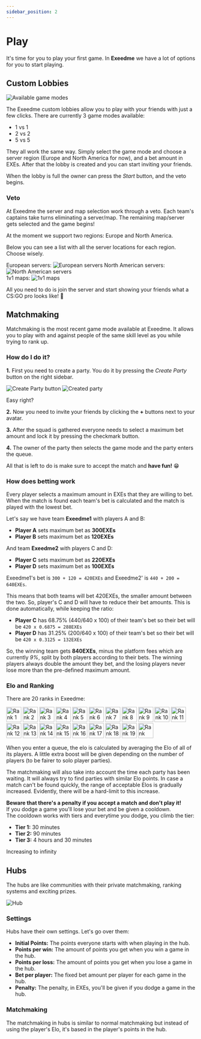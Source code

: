 ```yaml
---
sidebar_position: 2
---
```



# Play

It's time for you to play your first game. In **Exeedme** we have a lot of options for you to start playing.

## Custom Lobbies

<Image src="/img/platform/custom_lobbies.png" alt="Available game modes" />

The Exeedme custom lobbies allow you to play with your friends with just a few clicks. There are currently 3 game modes available:

- 1 vs 1
- 2 vs 2
- 5 vs 5

They all work the same way. Simply select the game mode and choose a server region (Europe and North America for now), and a bet amount in EXEs. After that the lobby is created and you can start inviting your friends.

When the lobby is full the owner can press the _Start_ button, and the veto begins.

### Veto

At Exeedme the server and map selection work through a veto. Each team's captains take turns eliminating a server/map.
The remaining map/server gets selected and the game begins!

At the moment we support two regions: Europe and North America.

Below you can see a list with all the server locations for each region. Choose wisely.

<VStack alignItems="center" spacing="16px">
  <VStack alignItems="flex-start" spacing="8px">
    <Bold>European servers:</Bold>
    <Image src="/img/platform/europe.png" alt="European servers" />
  </VStack>
  <VStack alignItems="flex-start" spacing="8px">
    <Bold>North American servers:</Bold>
    <Image src="/img/platform/north_america.png" alt="North American servers" />
  </VStack>
</VStack>

<br />
<VStack>
  <Bold>1v1 maps:</Bold>
  <Image src="/img/platform/1v1_maps.png" alt="1v1 maps" />
</VStack>

All you need to do is join the server and start showing your friends what a CS:GO pro looks like! 🤪

## Matchmaking

Matchmaking is the most recent game mode available at Exeedme. It allows you to play with and against people of the same skill level as you while trying to rank up.

### How do I do it?

**1.** First you need to create a party. You do it by pressing the _Create Party_ button on the right sidebar.

<HStack justifyContent="space-around" flexWrap="wrap">
  <Image src="/img/platform/create_party.png" alt="Create Party button" />
  <Image src="/img/platform/party.png" alt="Created party" />
</HStack>

Easy right?

**2.** Now you need to invite your friends by clicking the **+** buttons next to your avatar.

**3.** After the squad is gathered everyone needs to select a maximum bet amount and lock it by pressing the checkmark button.

**4.** The owner of the party then selects the game mode and the party enters the queue.

All that is left to do is make sure to accept the match and **have fun!** 😁

### How does betting work

Every player selects a maximum amount in EXEs that they are willing to bet. When the match is found each team's bet is calculated and the match is played with the lowest bet.

Let's say we have team **Exeedme1** with players A and B:

- **Player A** sets maximum bet as **300EXEs**
- **Player B** sets maximum bet as **120EXEs**

And team **Exeedme2** with players C and D:

- **Player C** sets maximum bet as **220EXEs**
- **Player D** sets maximum bet as **100EXEs**

Exeedme1's bet is `300 + 120 = 420EXEs` and Exeedme2' is `440 + 200 = 640EXEs`.

This means that both teams will bet 420EXEs, the smaller amount between the two. So, player's C and D will have to reduce their bet amounts. This is done automatically, while keeping the ratio:

- **Player C** has 68.75% (440/640 x 100) of their team's bet so their bet will be `420 x 0.6875 = 288EXEs`
- **Player D** has 31.25% (200/640 x 100) of their team's bet so their bet will be `420 x 0.3125 = 132EXEs`

So, the winning team gets **840EXEs**, minus the platform fees which are currently _9%_, split by both players according to their bets. The winning players always double the amount they bet, and the losing players never lose more than the pre-defined maximum amount.

### Elo and Ranking

There are 20 ranks in Exeedme:

<HStack justifyContent="space-around" flexWrap="wrap" marginBottom="8px">
  <Image src="/img/platform/ranks/1.svg" alt="Rank 1" height="40px" />
  <Image src="/img/platform/ranks/2.svg" alt="Rank 2" height="40px" />
  <Image src="/img/platform/ranks/3.svg" alt="Rank 3" height="40px" />
  <Image src="/img/platform/ranks/4.svg" alt="Rank 4" height="40px" />
  <Image src="/img/platform/ranks/5.svg" alt="Rank 5" height="40px" />
  <Image src="/img/platform/ranks/6.svg" alt="Rank 6" height="40px" />
  <Image src="/img/platform/ranks/7.svg" alt="Rank 7" height="40px" />
  <Image src="/img/platform/ranks/8.svg" alt="Rank 8" height="40px" />
  <Image src="/img/platform/ranks/9.svg" alt="Rank 9" height="40px" />
  <Image src="/img/platform/ranks/10.svg" alt="Rank 10" height="40px" />
</HStack>
<HStack justifyContent="space-around" flexWrap="wrap">
  <Image src="/img/platform/ranks/11.svg" alt="Rank 11" height="40px" />
  <Image src="/img/platform/ranks/12.svg" alt="Rank 12" height="40px" />
  <Image src="/img/platform/ranks/13.svg" alt="Rank 13" height="40px" />
  <Image src="/img/platform/ranks/14.svg" alt="Rank 14" height="40px" />
  <Image src="/img/platform/ranks/15.svg" alt="Rank 15" height="40px" />
  <Image src="/img/platform/ranks/16.svg" alt="Rank 16" height="40px" />
  <Image src="/img/platform/ranks/17.svg" alt="Rank 17" height="40px" />
  <Image src="/img/platform/ranks/18.svg" alt="Rank 18" height="40px" />
  <Image src="/img/platform/ranks/19.svg" alt="Rank 19" height="40px" />
  <Image src="/img/platform/ranks/20.svg" alt="Rank 20" height="40px" />
</HStack>
<br />

When you enter a queue, the elo is calculated by averaging the Elo of all of its players. A little extra boost will be given depending on the number of players (to be fairer to solo player parties).

The matchmaking will also take into account the time each party has been waiting. It will always try to find parties with similar Elo points. In case a match can't be found quickly, the range of acceptable Elos is gradually increased. Evidently, there will be a hard-limit to this increase.

<Note>
  <b>Beware that there's a penalty if you accept a match and don't play it!</b>
  <br />
  If you dodge a game you'll lose your bet and be given a cooldown.
  <br />
  The cooldown works with tiers and everytime you dodge, you climb the tier:
  <ul>
    <li>
      <b>Tier 1:</b> 30 minutes
    </li>
    <li>
      <b>Tier 2:</b> 90 minutes
    </li>
    <li>
      <b>Tier 3:</b> 4 hours and 30 minutes
    </li>
  </ul>
  Increasing to infinity
</Note>

## Hubs

The hubs are like communities with their private matchmaking, ranking systems and exciting prizes.

<Image src="/img/platform/hub.png" alt="Hub" />

### Settings

Hubs have their own settings. Let's go over them:

- **Initial Points:** The points everyone starts with when playing in the hub.
- **Points per win:** The amount of points you get when you win a game in the hub.
- **Points per loss:** The amount of points you get when you lose a game in the hub.
- **Bet per player:** The fixed bet amount per player for each game in the hub.
- **Penalty:** The penalty, in EXEs, you'll be given if you dodge a game in the hub.

### Matchmaking

The matchmaking in hubs is similar to normal matchmaking but instead of using the player's Elo, it's based in the player's points in the hub.

